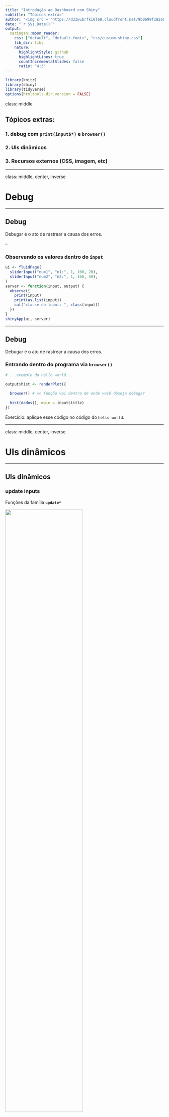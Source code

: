 ```yaml
---
title: "Introdução ao Dashboard com Shiny"
subtitle: "Tópicos extras"
author: "<img src = 'https://d33wubrfki0l68.cloudfront.net/9b0699f18268059bdd2e5c21538a29eade7cbd2b/67e5c/img/logo/cursor1-5.png' width = '50%'>"
date: "`r Sys.Date()`"
output:
  xaringan::moon_reader:
    css: ["default", "default-fonts", "css/custom-shiny.css"]
    lib_dir: libs
    nature:
      highlightStyle: github
      highlightLines: true
      countIncrementalSlides: false
      ratio: "4:3"
---
```


```r
library(knitr)
library(shiny)
library(tidyverse)
options(htmltools.dir.version = FALSE)
```

class: middle

## Tópicos extras:

### 1. debug com `print(input$*)` e `browser()`

### 2. UIs dinâmicos

### 3. Recursos externos (CSS, imagem, etc)


---

class: middle, center, inverse

# Debug

---

## Debug

Debugar é o ato de rastrear a causa dos erros.

--

### Observando os valores dentro do `input`

```r
ui <- fluidPage(
  sliderInput("num1", "n1:", 1, 100, 20),
  sliderInput("num2", "n2:", 1, 100, 50),
)
server <- function(input, output) {
  observe({
    print(input)
    print(as.list(input))
    cat("classe do input: ", class(input))
  })
}
shinyApp(ui, server)
```


---

## Debug

Debugar é o ato de rastrear a causa dos erros.

### Entrando dentro do programa via `browser()`

```r
# ...exemplo do hello world...

output$hist <- renderPlot({
  
  browser() # << função vai dentro de onde você deseja debugar
  
  hist(dados(), main = input$title)
})
```

Exercício: aplique esse código no código do `hello world`.


---

class: middle, center, inverse

# UIs dinâmicos


---

## UIs dinâmicos

### update inputs 

Funções da família **`update*`**

<img src="img/update_funcs.png" width= "70%">

Exercício1: ver exemplo `13_update_ui.R`
Exercício2: ver exemplo `14_territory_example.R`

---

## UIs dinâmicos

### **`uiOutput()`** e **`renderUI()`**

A função **`uiOutput()`** permite que o os componentes do aplicativo sejam gerados dentro do server, gerados dentro de um **`renderUI()`**.

Exercício1: ver exemplo `15_uioutput_renderui.R`

---

class: middle, center, inverse

# Recursos externos

---

## Recursos externos

Recursos externos podem ser CSS, imagens, JavaScript ou qualquer outro recurso utilizado direto do seu computador (ou da nuvem também).

### Pasta `www`

<img src="img/pasta_www1.png" width= "70%">

Será onde o shiny irá procurar pelos arquivos. O nome `www` é **obrigatório**.

---

## Recursos externos

Recursos externos podem ser CSS, imagens, JavaScript ou qualquer outro recurso utilizado direto do seu computador (ou da nuvem também).

### Exemplo: imagem

```r
img(src = "curso_r_logo.png", height = 30)
```


### Exemplo: CSS

```r
tags$head(
      tags$link(rel = "stylesheet", type = "text/css", href = "custom.css") 
    )
```

Exercício: ver exemplo `16_recursos_externos.R`.

---

## Referência

Esse curso usou exemplos do livro [Mastering Shiny do Hadley Wickham](https://mastering-shiny.org/action-dynamic.html#updating-inputs).

